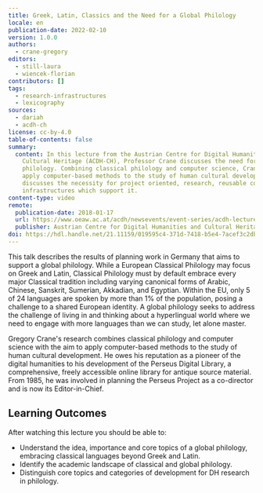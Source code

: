 ```yaml
---
title: Greek, Latin, Classics and the Need for a Global Philology
locale: en
publication-date: 2022-02-10
version: 1.0.0
authors:
  - crane-gregory
editors:
  - still-laura
  - wiencek-florian
contributors: []
tags:
  - research-infrastructures
  - lexicography
sources:
  - dariah
  - acdh-ch
license: cc-by-4.0
table-of-contents: false
summary:
  content: In this lecture from the Austrian Centre for Digital Humanities and
    Cultural Heritage (ACDH-CH), Professor Crane discusses the need for a global
    philology. Combining classical philology and computer science, Crane aims to
    apply computer-based methods to the study of human cultural development. He
    discusses the necessity for project oriented, research, reusable code and
    infrastructures which support it.
content-type: video
remote:
  publication-date: 2018-01-17
  url: https://www.oeaw.ac.at/acdh/newsevents/event-series/acdh-lecture-32
  publisher: Austrian Centre for Digital Humanities and Cultural Heritage (ACDH-CH)
doi: https://hdl.handle.net/21.11159/019595c4-371d-7418-b5e4-7acef3c2db52
---
```

This talk describes the results of planning work in Germany that aims to support a global philology. While a European Classical Philology may focus on Greek and Latin, Classical Philology must by default embrace every major Classical tradition including varying canonical forms of Arabic, Chinese, Sanskrit, Sumerian, Akkadian, and Egyptian. Within the EU, only 5 of 24 languages are spoken by more than 1% of the population, posing a challenge to a shared European identity. A global philology seeks to address the challenge of living in and thinking about a hyperlingual world where we need to engage with more languages than we can study, let alone master.

Gregory Crane's research combines classical philology and computer science with the aim to apply computer-based methods to the study of human cultural development. He owes his reputation as a pioneer of the digital humanities to his development of the Perseus Digital Library, a comprehensive, freely accessible online library for antique source material. From 1985, he was involved in planning the Perseus Project as a co-director and is now its Editor-in-Chief.

## Learning Outcomes

After watching this lecture you should be able to:

* Understand the idea, importance and core topics of a global philology, embracing classical languages beyond Greek and Latin.
* Identify the academic landscape of classical and global philology.
* Distinguish core topics and categories of development for DH research in philology.

<VideoCard provider="youtube" id="AOc9LJXwZCE" title="ACDH-CH Lecture 3.2 – Gregory Crane – Greek, Latin, Classics and the Need for a Global Philology" image="/assets/content/assets/en/resources/external/greek-latin-classics-and-the-need-for-a-global-philology/acdh-logo.png" subtitle="Click here to view" />
